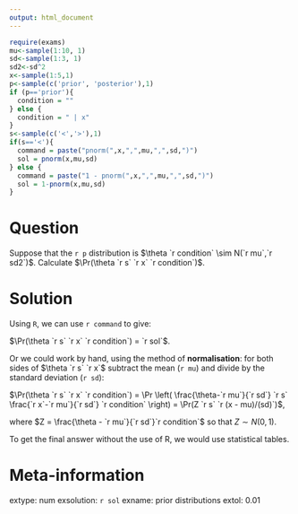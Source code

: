 ---
output: html_document
---

```{r data generation, echo = FALSE, results = "hide"}
require(exams)
mu<-sample(1:10, 1)
sd<-sample(1:3, 1)
sd2<-sd^2
x<-sample(1:5,1)
p<-sample(c('prior', 'posterior'),1)
if (p=='prior'){
  condition = ""
} else {
  condition = " | x"
}
s<-sample(c('<','>'),1)
if(s=='<'){
  command = paste("pnorm(",x,",",mu,",",sd,")")
  sol = pnorm(x,mu,sd)
} else {
  command = paste("1 - pnorm(",x,",",mu,",",sd,")")
  sol = 1-pnorm(x,mu,sd)
}
```


Question
========

Suppose that the `r p` distribution is $\theta `r condition` \sim N(`r mu`,`r sd2`)$. Calculate $\Pr(\theta `r s` `r x` `r condition`)$.


Solution
========
Using `R`, we can use ``r command`` to give:  

$\Pr(\theta `r s` `r x` `r condition`) = `r sol`$.
 
Or we could work by hand, using the method of **normalisation**: for both sides of $\theta `r s` `r x`$ subtract the mean (`r mu`) and divide by the standard deviation (`r sd`):

$\Pr(\theta `r s` `r x` `r condition`)
= \Pr \left( \frac{\theta-`r mu`}{`r sd`} `r s` \frac{`r x`-`r mu`}{`r sd`} `r condition` \right)
= \Pr(Z `r s` `r (x - mu)/(sd)`)$,

where $Z = \frac{\theta - `r mu`}{`r sd`}`r condition`$ so that $Z \sim N(0,1)$.

To get the final answer without the use of R, we would use statistical tables.




Meta-information
================
extype: num
exsolution: `r sol`
exname: prior distributions
extol: 0.01
